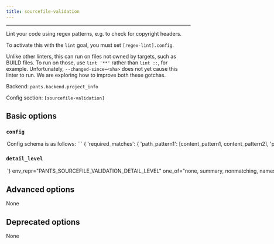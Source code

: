 ```yaml
---
title: sourcefile-validation
---
```



---

Lint your code using regex patterns, e.g. to check for copyright headers.

To activate this with the `lint` goal, you must set `[regex-lint].config`.

Unlike other linters, this can run on files not owned by targets, such as BUILD files. To run on those, use `lint '**'` rather than `lint ::`, for example. Unfortunately, `--changed-since=<sha>` does not yet cause this linter to run. We are exploring how to improve both these gotchas.

Backend: <span className="color--primary">`pants.backend.project_info`</span>

Config section: <span className="color--primary">`[sourcefile-validation]`</span>

<span className={styles.options}>

## Basic options

### `config`

<Option
  cli_repr={`--sourcefile-validation-config="{'key1': val1, 'key2': val2, ...}"`}
  env_repr='PANTS_SOURCEFILE_VALIDATION_CONFIG'
  default_repr={`{}`}
>
Config schema is as follows:
```
{
  'required_matches': {
    'path_pattern1': [content_pattern1, content_pattern2],
    'path_pattern2': [content_pattern1, content_pattern3],
    ...
  },
  'path_patterns': [
    {
      'name': path_pattern1',
      'pattern': <path regex pattern>,
      'inverted': True|False (defaults to False),
      'content_encoding': <encoding> (defaults to utf8)
    },
    ...
  ],
  'content_patterns': [
    {
      'name': 'content_pattern1',
      'pattern': <content regex pattern>,
      'inverted': True|False (defaults to False)
    }
    ...
  ]
}
```

Meaning: if a file matches some path pattern, its content must match all the corresponding content patterns.

It&#x27;s often helpful to load this config from a JSON or YAML file. To do that, set `[regex-lint].config = '@path/to/config.yaml'`, for example.

</Option>

### `detail_level`

<Option
  cli_repr={`--sourcefile-validation-detail-level=<DetailLevel>`}
  env_repr="PANTS_SOURCEFILE_VALIDATION_DETAIL_LEVEL"
  one_of="none, summary, nonmatching, names, all"
  default_repr={`nonmatching`}
>
  How much detail to include in the result.
</Option>

## Advanced options

None

## Deprecated options

None

</span>


